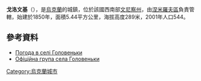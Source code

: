 {{coord|49|1|32|N|28|50|38|E|scale:30000|display=title}}

'''戈洛文基'''（{{lang-uk|Головеньки}}），是[[烏克蘭|烏克蘭]]的城鎮，位於該國西南部[[文尼察州|文尼察州]]，由[[涅米羅夫區|涅米羅夫區]]負責管轄，始建於1850年，面積5.44平方公里，海拔高度289米，2001年人口544。

==參考資料==
* [http://weather.in.ua/ua/vinnickaja/5373 Погода в селі Головеньки] {{Wayback|url=http://weather.in.ua/ua/vinnickaja/5373 |date=20111220124527 }}
* [http://vkontakte.ru/club18472935 Офіційна група села Головеньки ]
 
{{Ukraine-geo-stub}}
[[Category:烏克蘭城市|Category:烏克蘭城市]]